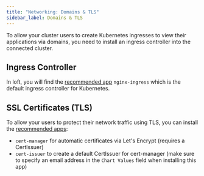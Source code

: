 ```yaml
---
title: "Networking: Domains & TLS"
sidebar_label: Domains & TLS
---
```


To allow your cluster users to create Kubernetes ingresses to view their applications via domains, you need to install an ingress controller into the connected cluster.

## Ingress Controller
In loft, you will find the [recommended app](../clusters/apps.mdx#app-store) `nginx-ingress` which is the default ingress controller for Kubernetes.

## SSL Certificates (TLS)
To allow your users to protect their network traffic using TLS, you can install the [recommended apps](../clusters/apps.mdx#app-store):
- `cert-manager` for automatic certificates via Let's Encrypt (requires a CertIssuer)
- `cert-issuer` to create a default CertIssuer for cert-manager (make sure to specify an email address in the `Chart Values` field when installing this app)
